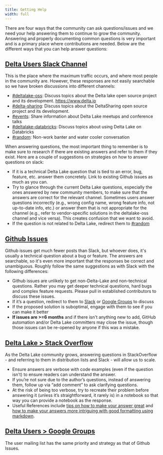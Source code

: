 ```yaml
---
title: Getting Help
width: full
---
```


There are four ways that the community can ask questions/issues and we need your help answering them to continue to grow the community. Answering and properly documenting common questions is very important and is a primary place where contributions are needed. Below are the different ways that you can help answer questions:

## [Delta Users Slack Channel](https://go.delta.io/delta-users)

This is the place where the maximum traffic occurs, and where most people in the community are. However, these responses are not easily searchable so we have broken discussions into different channels:

- [#deltalake-oss](https://delta-users.slack.com/archives/CJ70UCSHM): Discuss topics about the Delta lake open source project and its development. https://www.delta.io
- [#delta-sharing](https://delta-users.slack.com/archives/C023H5LS51P): Discuss topics about the DeltaSharing open source project and its development.
- [#events](https://delta-users.slack.com/archives/CM7HUSLSG): Share information about Delta Lake meetups and conference talks
- [#deltalake-databricks](https://delta-users.slack.com/archives/CGK79PLV6): Discuss topics about using Delta Lake on Databricks
- [#random](https://delta-users.slack.com/archives/CG9LR6M4G): Non-work banter and water cooler conversation

When answering questions, the most important thing to remember is to make sure to research if there are existing answers and refer to them if they exist. Here are a couple of suggestions on strategies on how to answer questions on slack:

- If it is a technical Delta Lake question that is tied to an error, bug, feature, etc. answer them concretely. Link to existing Github issues as much as you can.
- Try to glance through the current Delta Lake questions, especially the ones answered by new community members, to make sure that the answers are correct for the relevant channel. Sometimes users answer questions incorrectly (e.g., wrong config name, wrong feature info, not up-to-date info, etc.) or answer them that is not appropriate for the channel (e.g., refer to vendor-specific solutions in the deltalake-oss channel and vice versa). This creates confusion that we want to avoid.
- If the question is not related to Delta Lake, redirect them to [#random](https://delta-users.slack.com/archives/CG9LR6M4G)

## [Github Issues](https://github.com/delta-io/delta/issues)

Github issues get much fewer posts than Slack, but whoever does, it's usually a technical question about a bug or feature. The answers are searchable, so it's even more important that the responses be correct and unambiguous. Roughly follow the same suggestions as with Slack with the following differences:

- Github issues are unlikely to get non-Delta-Lake and non-technical questions. Rather you may get deeper technical questions, hard bugs and complex feature requests. Please pull in established contributors to discuss these issues.
- If it’s a question, redirect to them to [Slack](https://delta-users.slack.com/) or [Google Groups](https://groups.google.com/g/delta-users) to discuss
- If the proposed solution is suboptimal, engage with them to see if you can make it better
- **If issues are >=6 months** and if there isn't anything new to add, GitHub automation and/or Delta Lake committers may close the issue, though those issues can be re-opened by anyone if this was a mistake.

## [Delta Lake > Stack Overflow](https://stackoverflow.com/questions/tagged/delta-lake)

As the Delta Lake community grows, answering questions in StackOverflow - and referring to them in distribution lists and Slack - will allow us to scale.

- Ensure answers are verbose with code examples (even if the question isn't) to ensure readers can understand the answer.
- If you’re not sure due to the author’s questions, instead of answering them, follow up via “add comment” to ask clarifying questions.
- At the risk of being too verbose, try to recreate their problem before answering it (unless it’s straightforward, it rarely is) in a notebook so that way you can provide a notebook as the response.
- Useful References include [tips on how to make your answer great](https://stackoverflow.com/help/how-to-answer) and [how to make your answers more intriguing with good formatting using markdown](https://stackoverflow.com/editing-help).

## [Delta Users > Google Groups](https://groups.google.com/g/delta-users)

The user mailing list has the same priority and strategy as that of Github Issues.
